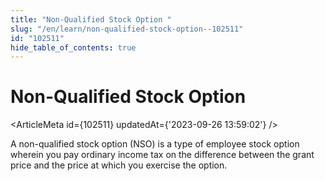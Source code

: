 ```yaml
---
title: "Non-Qualified Stock Option "
slug: "/en/learn/non-qualified-stock-option--102511"
id: "102511"
hide_table_of_contents: true
---
```



# Non-Qualified Stock Option 

<ArticleMeta id={102511} updatedAt={'2023-09-26 13:59:02'} />
<div className='border-solid border-b border-t-0 my-4 border-[var(--ifm-color-gray-300)]' />

A non-qualified stock option (NSO) is a type of employee stock option wherein you pay ordinary income tax on the difference between the grant price and the price at which you exercise the option.
